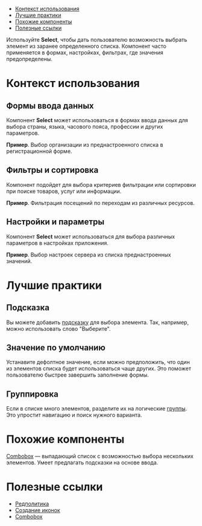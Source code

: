 
<MdxMenu>

- [Контекст использования](#контекст-использования)
- [Лучшие практики](#лучшие-практики)
- [Похожие компоненты](#похожие-компоненты)
- [Полезные ссылки](#полезные-ссылки)

</MdxMenu>

Используйте **Select**, чтобы дать пользователю возможность выбрать элемент из заранее определенного списка. Компонент часто применяется в формах, настройках, фильтрах, где значения предопределены.

<MdxImage src={start_example} />

# Контекст использования

## Формы ввода данных

Компонент **Select** может использоваться в формах ввода данных для выбора страны, языка, часового пояса, профессии и других параметров.

**Пример**. Выбор организации из преднастроенного списка в регистрационной форме.

<MdxImage src={form} />

## Фильтры и сортировка

Компонент подойдет для выбора критериев фильтрации или сортировки при поиске товаров, услуг или информации.

**Пример**. Фильтрация посещений по переходам из различных ресурсов.

<MdxImage src={filter} />

## Настройки и параметры

Компонент **Select** может использоваться для выбора различных параметров в настройках приложения.

**Пример**. Выбор настроек сервера из списка преднастроенных значений.

<MdxImage src={server} />

# Лучшие практики

## Подсказка

Вы можете добавить [подсказку](##LIBS.LIB.STAND.TAB/lib:uikit/stand:components-select-stable/tab:dev/hash:подсказка) для выбора элемента. Так, например, можно использовать слово "Выберите".

## Значение по умолчанию

Устанавите дефолтное значение, если можно предположить, что один из элементов списка будет использоваться чаще других. Это поможет пользователю быстрее завершить заполнение формы.

## Группировка

Если в списке много элементов, разделите их на логические [группы](##LIBS.LIB.STAND.TAB/lib:uikit/stand:components-select-stable/tab:dev/hash:группы-вариантов). Это упростит навигацию и поиск нужного варианта.

# Похожие компоненты

[Combobox](##LIBS.LIB.STAND/lib:uikit/stand:components-combobox-stable) — выпадающий список с возможностью выбора нескольких элементов. Умеет предлагать подсказки на основе ввода.

# Полезные ссылки

- [Редполитика](##LIBS.LIB.STAND/lib:portal/stand:guidelines-editorialpolicy)
- [Создание иконок](##LIBS.LIB.STAND/lib:portal/stand:contributers-addicons)
- [Combobox](##LIBS.LIB.STAND/lib:uikit/stand:components-combobox-stable)
